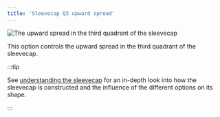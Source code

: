 ```yaml
---
title: 'Sleevecap Q3 upward spread'
---
```


![The upward spread in the third quadrant of the sleevecap](./sleevecapq3spread1.svg)

This option controls the upward spread in the third quadrant of the sleevecap.

:::tip

See [understanding the sleevecap](/docs/designs/brian#understanding-the-sleevecap) for an in-depth
look into how the sleevecap is constructed and the influence of the different options on its shape.

:::
